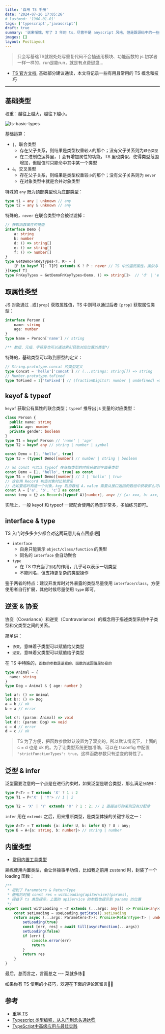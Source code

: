```yaml
---
title: '自用 TS 手册'
date: '2024-07-26 17:05:26'
# lastmod: '1900-01-01'
tags: ['typescript','javascript']
draft: true
summary: '说来惭愧，写了 3 年的 ts，尽管不是 anyscript 风格，但是跟源码中的一些类型体操比起来，略显稚嫩，而且现在越来越觉得**代码设计优先**，代码编写就是个体力活罢了。 so~，回炉重造！'
images: []
layout: PostLayout
---
```


> 只会写基础TS就跟处处写重复代码不会抽通用模块、功能函数的 js 初学者一样一样的，run是能run，就是有点费键盘...

- [TS 官方文档](https://www.typescriptlang.org/docs/handbook/intro.html), 基础部分建议通读，本文将记录一些有用且常用的 TS 概念和技巧

---

## 基础类型

权重：越往上越大，越往下越小。

![ts-basic-types](/static/images/ts-basic-types.png)

基础运算：
- `|`，联合类型
   - 存在父子关系，则结果是类型权重较`大`的那个；没有父子关系则为`联合类型`
   - 在二进制位运算里，`|` 会有增加属性的功能，TS 里也类似，使得类型范围增加，但赋值时只能命中其中某一个类型
- `&`，交叉类型
   - 存在父子关系，则结果是类型权重较`小`的那个；没有父子关系则为 `never`
   - 在对象类型中就是合并对象类型

特殊的 `any` 既为顶部类型也为底部类型：
```ts
type t1 = any | unknown // any
type t2 = any & unknown // any
```
特殊的，`never` 在联合类型中会被过滤掉：
```ts
// 获取函数属性的键值
interface Demo {
    a: string
    b: number
    d: () => string[]
    e: () => string[]
    f: () => number[]
}
type GetDemoFnKeyTypes<T, K> = {
    [P in keyof T]: T[P] extends K ? P : never // TS 中的遍历属性，类似与 JS 的 forin 语句
}[keyof T]
type FnKeyTypes = GetDemoFnKeyTypes<Demo, () => string[]>  // 'd' | 'e'
```

## 取属性类型

JS 对象通过 `.`或`[prop]` 获取属性值，TS 中则可以通过后者 `[prop]` 获取属性类型：
```ts
interface Person {
    name: string
    age: number
}
type Name = Person['name'] // string

/** 数组、元组、字符穿也可以通过索引获取对应位置的类型*/
```

特殊的，基础类型可以取到原型的定义：
```ts
// String.prototype.concat 的类型定义
type Concat = 'hello'['concat'] // (...strings: string[]) => string
// Number.prototype.toFixed
type ToFixed = 1['toFixed'] // (fractionDigits?: number | undefined) => string
```

## keyof & typeof

`keyof` 获取公有属性的联合类型；`typeof` 推导出 js 变量的对应类型：
```ts
class Person {
  public name: string
  public age: number
  private gender: boolean
}
type T1 = keyof Person // 'name' | 'age'
type T2 = keyof any // string | number | symbol

const Demo = [1, 'hello', true]
type T3 = (typeof Demo)[number] // number | string | boolean

// as const 可以让 typeof 在获取类型的时候获取到字面量类型
const Demo = [1, 'hello', true] as const
type T4 = (typeof Demo)[number] // 1 | 'hello' | true
// 这在用 Record 构造对象时比较常见
// 比如要临时构造一个对象，key 取自数组 A，value 需要从接口返回的数组中获取那么可以这么做
const A = ['a', 'b', 'c'] as const
const temp = {} as Record<(typeof A)[number], any> // {a: xxx, b: xxx, c : xxx}
```
实际上，一般 keyof 和 typeof 一起配合使用的场景非常多，多加练习即可。

## interface & type

TS 入门时多多少少都会对这两玩意儿有点困惑吧👻

- `interface`
    - 自身只能表示 `object/class/function` 的类型
    - 同名的 `interface` 会自动聚合
- `type`
    - 在 TS 中充当了`别名`的作用，几乎可以表示一切类型
    - 不能同名，但支持更复杂的类型操作

鉴于两者的特点：建议开发库时对外暴露的类型尽量使用 `interface/class`，方便使用者自行扩展，其他时候尽量使用 `type` 即可。

## 逆变 & 协变

协变（Covariance）和逆变（Contravariance）的概念用于描述类型系统中子类型和父类型之间的关系。

简单讲：
- `协变`，意味着子类型可以赋值给父类型
- `逆变`，意味着父类型可以赋值给子类型

在 TS 中特殊的，`函数的参数是逆变的，函数的返回值是协变的`

```ts
type Animal = {
  name: string
}
type Dog = Animal & { age: number }

let a!: () => Animal
let b!: () => Dog
a = b // ok
b = a // error

let c!: (param: Animal) => void 
let d!: (param: Dog) => void 
c = d // error
d = c // ok
```

> TS 为了方便，把函数参数默认设置为了双变的，所以默认情况下，上面的 c = d 也是 ok 的。为了让类型系统更加准确，可以在 tsconfig 中配置 `"strictFunctionTypes": true`，这样函数参数只有逆变的特性了。

## 泛型 & infer

泛型需要注意的一个点是在进行约束时，如果泛型是联合类型，那么满足`分配律`：
```ts
type P<T> = T extends 'X' ? 1 : 2
type T1 = P<'X' | 'Y'> // 1 | 2

type T2 = 'X' | 'Y' extends 'X' ? 1 : 2; // 2 直接进行约束则没有分配律
```

`infer` 用在 `extends` 之后，用来推断类型，是类型体操的关键字段之一：
```ts
type A<T> = T extends {a: infer U, b: infer U} ? U : any;
type B = A<{a: string, b: number}> // string | number
```

## 内置类型

- [常用内置工具类型](https://www.typescriptlang.org/docs/handbook/utility-types.html)

熟练使用内置类型，会让体操事半功倍，比如我之前用 zustand 时，封装了一个 loading 函数：
```ts
/**
 * 用到了 Parameters & ReturnType
 * 使用的时候 const res = withLoading(apiService)(params), 
 * 得益于 ts 类型提示，上面的 apiService 的参数也提示到 params 的位置
 */
export const withLoading = <T extends (...args: any[]) => Promise<any>>(asyncFunction: T) => {
    const setLoading = useLoading.getState().setLoading
    return async (...args: Parameters<T>): Promise<ReturnType<T> | undefined> => {
        setLoading(true)
        const [err, res] = await till(asyncFunction(...args))
        setLoading(false)
        if (err) {
            console.error(err)
            return
        }
        return res
    }
}
```

最后，总而言之，言而总之 --- 菜就多练🤣

如果你有 TS 使用的小技巧，欢迎在下面的评论区留言👏🏻

## 参考

- [重学 TS](https://juejin.cn/post/7211358106629750841)
- [Typescript 类型编程，从入门到念头通达😇](https://juejin.cn/post/7132490947320872974)
- [TypeScript中高级应用与最佳实践](https://juejin.cn/post/6844903904140853255)